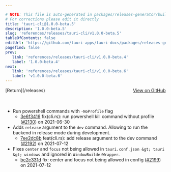 ```yaml
---

# NOTE: This file is auto-generated in packages/releases-generator/build.ts
# For corrections please edit it directly
title: 'tauri-cli@1.0.0-beta.5'
description: '1.0.0-beta.5'
slug: 'references/releases/tauri-cli/v1.0.0-beta.5'
tableOfContents: false
editUrl: 'https://github.com/tauri-apps/tauri-docs/packages/releases-generator/build.ts'
pagefind: false
prev:
   link: 'references/releases/tauri-cli/v1.0.0-beta.4'
   label: '1.0.0-beta.4'
next:
   link: 'references/releases/tauri-cli/v1.0.0-beta.6'
   label: 'v1.0.0-beta.6'
---
```


			

<ReleaseSidebar slug="references/releases/tauri-cli"  packageName="tauri-cli" />

<div style="margin-bottom:3rem; display: flex; justify-content: space-between; align-items: center"><span>[Return](/releases)</span><span><a href="https://github.com/tauri-apps/tauri/releases/tag/tauri-cli-v1.0.0-beta.5">View on GitHub</a></span></div>

- Run powershell commands with `-NoProfile` flag
  - [3e6f3416](https://www.github.com/tauri-apps/tauri/commit/3e6f34160deab4f774d90aba28122e5b6b6f9db2) fix(cli.rs): run powershell kill command without profile ([#2130](https://www.github.com/tauri-apps/tauri/pull/2130)) on 2021-06-30
- Adds `release` argument to the `dev` command. Allowing to run the backend in release mode during development.
  - [7ee2dc8b](https://www.github.com/tauri-apps/tauri/commit/7ee2dc8b690703f509ab2d6ecdf9dafd6b72cd0b) feat(cli.rs): add release argument to the dev command ([#2192](https://www.github.com/tauri-apps/tauri/pull/2192)) on 2021-07-12
- Fixes `center` and `focus` not being allowed in `tauri.conf.json &gt; tauri &gt; windows` and ignored in `WindowBuilderWrapper`.
  - [bc2c331d](https://www.github.com/tauri-apps/tauri/commit/bc2c331dec3dec44c79e659b082b5fb6b65cc5ea) fix: center and focus not being allowed in config ([#2199](https://www.github.com/tauri-apps/tauri/pull/2199)) on 2021-07-12

